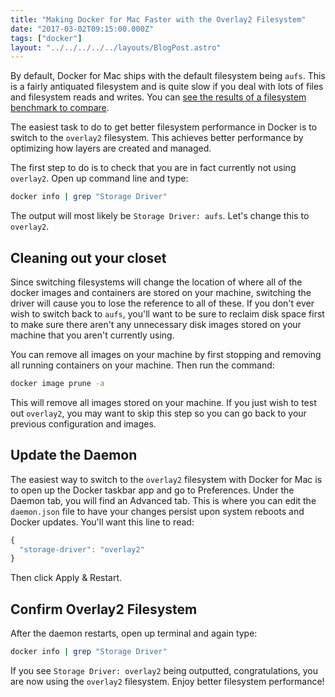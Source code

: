 ```yaml
---
title: "Making Docker for Mac Faster with the Overlay2 Filesystem"
date: "2017-03-02T09:15:00.000Z"
tags: ["docker"]
layout: "../../../../../layouts/BlogPost.astro"
---
```



By default, Docker for Mac ships with the default filesystem being `aufs`. This is a fairly antiquated filesystem and is quite slow if you deal with lots of files and filesystem reads and writes. You can <a href="https://github.com/chriskuehl/docker-storage-benchmark" target="_blank">see the results of a filesystem benchmark to compare</a>.

The easiest task to do to get better filesystem performance in Docker is to switch to the `overlay2` filesystem. This achieves better performance by optimizing how layers are created and managed.

The first step to do is to check that you are in fact currently not using `overlay2`. Open up command line and type:

```bash
docker info | grep "Storage Driver"
```

The output will most likely be `Storage Driver: aufs`. Let's change this to `overlay2`.

## Cleaning out your closet

Since switching filesystems will change the location of where all of the docker images and containers are stored on your machine, switching the driver will cause you to lose the reference to all of these. If you don't ever wish to switch back to `aufs`, you'll want to be sure to reclaim disk space first to make sure there aren't any unnecessary disk images stored on your machine that you aren't currently using.

You can remove all images on your machine by first stopping and removing all running containers on your machine. Then run the command:

```bash
docker image prune -a
```

This will remove all images stored on your machine. If you just wish to test out `overlay2`, you may want to skip this step so you can go back to your previous configuration and images.

## Update the Daemon

The easiest way to switch to the `overlay2` filesystem with Docker for Mac is to open up the Docker taskbar app and go to Preferences. Under the Daemon tab, you will find an Advanced tab. This is where you can edit the `daemon.json` file to have your changes persist upon system reboots and Docker updates. You'll want this line to read:

```javascript
{
  "storage-driver": "overlay2"
}
```

Then click Apply & Restart.

## Confirm Overlay2 Filesystem

After the daemon restarts, open up terminal and again type:

```bash
docker info | grep "Storage Driver"
```

If you see `Storage Driver: overlay2` being outputted, congratulations, you are now using the `overlay2` filesystem. Enjoy better filesystem performance!
